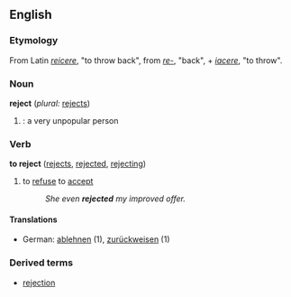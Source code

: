 ==English==

===Etymology===
From Latin ''[[reicere]]'', "to throw back", from ''[[re-#Latin|re-]]'', "back", + ''[[iacere]]'', "to throw".

===Noun===
'''reject'''  (''plural:'' [[rejects]])
# {{cattag|Slang}}: a very unpopular person

===Verb===
'''to reject'''  ([[rejects]], [[rejected]], [[rejecting]])
# to [[refuse]] to [[accept]]
#:''She even '''rejected''' my improved offer.''

====Translations====
*German: [[ablehnen]] (1), [[zurückweisen]] (1)

===Derived terms===
*[[rejection]]